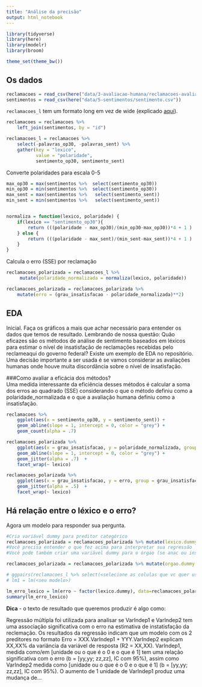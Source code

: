 ```yaml
---
title: "Análise da precisão"
output: html_notebook
---
```


```r
library(tidyverse)
library(here)
library(modelr)
library(broom)

theme_set(theme_bw())
```

## Os dados

```r

reclamacoes = read_csv(here("data/3-avaliacao-humana/reclamacoes-avaliadas-20190515.csv"))
sentimentos = read_csv(here("data/5-sentimentos/sentimento.csv"))

```

`reclamacoes_l` tem um formato long em vez de wide (explicado [aqui](https://sejdemyr.github.io/r-tutorials/basics/wide-and-long/)).

```r
reclamacoes = reclamacoes %>% 
    left_join(sentimentos, by = "id")

reclamacoes_l = reclamacoes %>%  
    select(-palavras_op30, -palavras_sent) %>% 
    gather(key = "lexico", 
           value = "polaridade", 
           sentimento_op30, sentimento_sent)


```

Converte polaridades para escala 0-5

```r
max_op30 = max(sentimentos %>%  select(sentimento_op30))
min_op30 = min(sentimentos %>%  select(sentimento_op30))
max_sent = max(sentimentos %>%   select(sentimento_sent))
min_sent = min(sentimentos %>%   select(sentimento_sent))


normaliza = function(lexico, polaridade) {
    if(lexico == "sentimento_op30"){
        return (((polaridade - max_op30)/(min_op30-max_op30))*4 + 1 )
    } else {
        return (((polaridade - max_sent)/(min_sent-max_sent))*4 + 1 )
    }
}

```

Calcula o erro (SSE) por reclamação

```r
reclamacoes_polarizada = reclamacoes_l %>% 
     mutate(polaridade_normalizada = normaliza(lexico, polaridade))

reclamacoes_polarizada = reclamacoes_polarizada %>% 
    mutate(erro = (grau_insatisfacao - polaridade_normalizada)**2)
```


## EDA

Inicial. Faça os gráficos a mais que achar necessário para entender os dados que temos de resultado. Lembrando de nossa questão: Quão eficazes são os métodos de análise de sentimento baseados em léxicos para estimar o nível de insatisfação de reclamações recebidas pelo reclameaqui do governo federal? Existe um exemplo de EDA no repositório. Uma decisão importante a ser usada é se vamos considerar as avaliações humanas onde houve muita discordância sobre o nível de insatisfação.

###Como avaliar a eficácia dos métodos?  
Uma medida interessante da eficiência desses métodos é calcular a soma dos erros ao quadrado (SSE) considerando o que o método definiu como a polaridade_normalizada e o que a avaliação humana definiu como a insatisfação.

```r
reclamacoes %>% 
    ggplot(aes(x = sentimento_op30, y = sentimento_sent)) + 
    geom_abline(slope = 1, intercept = 0, color = "grey") + 
    geom_count(alpha = .7) 
```

```r
reclamacoes_polarizada %>% 
    ggplot(aes(x = grau_insatisfacao, y = polaridade_normalizada, group = grau_insatisfacao)) + 
    geom_abline(slope = 1, intercept = 0, color = "grey") + 
    geom_jitter(alpha = .7)  + 
    facet_wrap(~ lexico)
```

```r
reclamacoes_polarizada %>% 
    ggplot(aes(x = grau_insatisfacao, y = erro, group = grau_insatisfacao)) + 
    geom_jitter(alpha = .5)  +
    facet_wrap(~ lexico)
```


## Há relação entre o léxico e o erro?

Agora um modelo para responder sua pergunta.

```r
#Cria variável dummy para preditor categórico
reclamacoes_polarizada = reclamacoes_polarizada %>% mutate(lexico.dummy = if_else(lexico == "sentimento_sent", 1, 0))
#Você precisa entender o que fez acima para interpretar sua regressão
#Você pode também criar uma variável dummy para o órgao (se anac ou inss)

reclamacoes_polarizada = reclamacoes_polarizada %>% mutate(orgao.dummy = if_else(orgao == "INSS", 1, 0))

# ggpairs(reclamacoes_l %>% select(<selecione as colulas que vc quer usar aqui>))
# lm1 = lm(<seu modelo>)

lm_erro_lexico = lm(erro ~ factor(lexico.dummy), data=reclamacoes_polarizada)
summary(lm_erro_lexico)

```


**Dica** - o texto de resultado que queremos produzir é algo como: 

Regressão múltipla foi utilizada para analisar se VarIndep1 e VarIndep2 tem uma associação significativa com o erro na estimativa de instatisfação da reclemação. Os resultados da regressão indicam que um modelo com os 2 preditores no formato Erro = XXX.VarIndep1 + YYY.VarIndep2 explicam XX,XX% da variância da variável de resposta (R2 = XX,XX). VarIndep1, medida como/em [unidade ou o que é o 0 e o que é 1] tem uma relação significativa com o erro (b = [yy,yy;  zz,zz], IC com 95%), assim como VarIndep2 medida como [unidade ou o que é o 0 e o que é 1] (b = [yy,yy;  zz,zz], IC com 95%). O aumento de 1 unidade de VarIndep1 produz uma mudança de...

